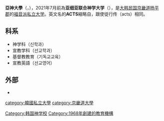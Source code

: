 {{unreferenced|time=2013-11-18T22:24:59+00:00}}
{{Infobox university
|name            = 亞神大學
|native_name     = 
|image_name      = 
|image_size      = 
|caption         =
|latin_name      = 
|motto           =
|tagline         = 
|established     = 1968
|type            = [[私立大學|私立]][[基督教|基督教]][[福音神學|福音神學]]
|endowment       = 
|staff           = 
|faculty         = 
|president       = 
|provost         = 
|principal       = 
|rector          = 
|chancellor      = 
|vice_chancellor = 
|dean            = 
|head_label      = 
|head            = 
|students        = 
|undergrad       = 
|postgrad        = 
|doctoral        = 
|profess         = 
|city            = [[楊平郡|楊平郡]]
|state           = [[京畿道|京畿道]]
|country         = [[大韓民國|大韓民國]]
|campus          = 
|free_label      = 
|free            = 
|colors          = 
|colours         = 
|mascot          = 
|fightsong       = 
|nickname        = 
|affiliations    = 
|footnotes       = 
|website         = {{url|https://www.acts.ac.kr/}}
|address         =
|publictransit   = 
|telephone       = 
|coor            = 
|logo            = 
}}

'''亞神大學'''（{{kor|아신대학교|亞神大學校}}，{{lang-en|ACTS University}}），2021年7月前為'''亚细亚联合神学大学'''（{{kor|link=no|아세아연합신학대학교|亞細亞聯合神學大學校}}），是[[大韩民国|大韩民国]][[京畿道|京畿道]][[杨平郡|杨平郡]]的[[福音神學|福音派]][[私立大学|私立大学]]。英文名的'''ACTS'''縮略自{{lang|en|Asian Center for Theological Studies and Mission}}，跟使徒行传（acts）相同。

== 科系==
* 神学科（신학과）
* 宣教学科（선교학과）
* 基督教教育（기독교교육）
* 宣教英語（선교영어）

== 外部 ==
* {{Official|https://www.acts.ac.kr/}}

{{DEFAULTSORT:ACTS}}
[[category:韓國私立大學|category:韓國私立大學]]
[[Category:韩国神学校|Category:韩国神学校]]
[[category:京畿道大學|category:京畿道大學]]
[[Category:1968年創建的教育機構|Category:1968年創建的教育機構]]